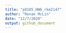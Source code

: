```yaml
---
title: "p8105_HW6_rkm2147"
author: "Ronae McLin"
date: "12/7/2020"
output: github_document
---
```



